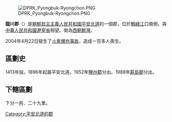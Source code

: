 [[File:DPRK_Pyongbuk-Ryongchon.PNG|right]]

'''龍川郡'''（{{kor|諺=룡천군|漢=龍川郡|羅=Ryongchŏn gun|f=y}}）是[[朝鮮民主主義人民共和國|朝鮮民主主義人民共和國]][[平安北道|平安北道]]的一個郡，位於[[鴨綠江|鴨綠江]]口南側，與[[中華人民共和國|中華人民共和國]][[遼寧省|遼寧省]]相望。南為[[西朝鮮灣|西朝鮮灣]]。

2004年4月22日發生了[[2004年朝鮮龍川火車站爆炸事件|火車爆炸事故]]，造成一百多人喪生。

==區劃史==

1413年設。1896年起屬平安北道。1952年[[鹽州郡|鹽州郡]]分出。1988年[[薪島郡|薪島郡]]分出。

==下轄區劃==

下分一邑、二十九里。

{{平安北道行政區劃}}

{{DEFAULTSORT:Ryongchon-gun}}
[[Category:平安北道的郡|Category:平安北道的郡]]
